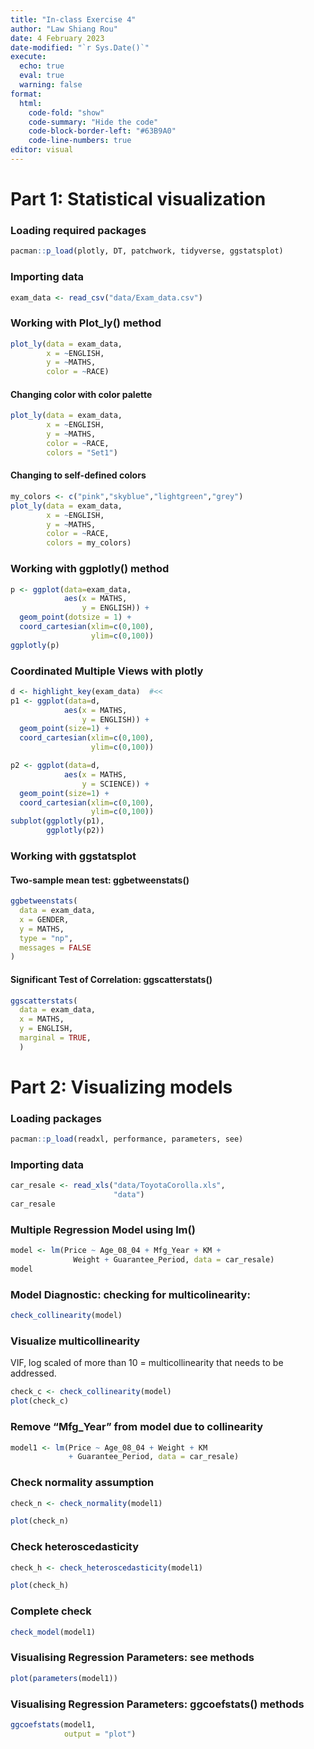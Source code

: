 ```yaml
---
title: "In-class Exercise 4"
author: "Law Shiang Rou"
date: 4 February 2023
date-modified: "`r Sys.Date()`"
execute: 
  echo: true
  eval: true
  warning: false
format:
  html:
    code-fold: "show"
    code-summary: "Hide the code"
    code-block-border-left: "#63B9A0"
    code-line-numbers: true
editor: visual
---
```


# Part 1: Statistical visualization
### Loading required packages
```r
pacman::p_load(plotly, DT, patchwork, tidyverse, ggstatsplot)
```

### Importing data
```r
exam_data <- read_csv("data/Exam_data.csv")
```

### Working with Plot_ly() method
```r
plot_ly(data = exam_data, 
        x = ~ENGLISH, 
        y = ~MATHS, 
        color = ~RACE)
```

#### Changing color with color palette
```r
plot_ly(data = exam_data, 
        x = ~ENGLISH, 
        y = ~MATHS, 
        color = ~RACE, 
        colors = "Set1")
```

#### Changing to self-defined colors
```r
my_colors <- c("pink","skyblue","lightgreen","grey")
plot_ly(data = exam_data, 
        x = ~ENGLISH, 
        y = ~MATHS, 
        color = ~RACE, 
        colors = my_colors)
```

### Working with ggplotly() method
```r
p <- ggplot(data=exam_data, 
            aes(x = MATHS,
                y = ENGLISH)) +
  geom_point(dotsize = 1) +
  coord_cartesian(xlim=c(0,100),
                  ylim=c(0,100))
ggplotly(p)
```

### Coordinated Multiple Views with plotly
```r
d <- highlight_key(exam_data)  #<<
p1 <- ggplot(data=d, 
            aes(x = MATHS,
                y = ENGLISH)) +
  geom_point(size=1) +
  coord_cartesian(xlim=c(0,100),
                  ylim=c(0,100))

p2 <- ggplot(data=d, 
            aes(x = MATHS,
                y = SCIENCE)) +
  geom_point(size=1) +
  coord_cartesian(xlim=c(0,100),
                  ylim=c(0,100))
subplot(ggplotly(p1),
        ggplotly(p2))
```

### Working with ggstatsplot
#### Two-sample mean test: ggbetweenstats()
```r
ggbetweenstats(
  data = exam_data,
  x = GENDER, 
  y = MATHS,
  type = "np",
  messages = FALSE
)
```

#### Significant Test of Correlation: ggscatterstats()
```r
ggscatterstats(
  data = exam_data,
  x = MATHS,
  y = ENGLISH,
  marginal = TRUE,
  )
```


# Part 2: Visualizing models
### Loading packages
```r
pacman::p_load(readxl, performance, parameters, see)
```
### Importing data
```r
car_resale <- read_xls("data/ToyotaCorolla.xls", 
                       "data")
car_resale
```

### Multiple Regression Model using lm()
```r
model <- lm(Price ~ Age_08_04 + Mfg_Year + KM + 
              Weight + Guarantee_Period, data = car_resale)
model
```

### Model Diagnostic: checking for multicolinearity:
```r
check_collinearity(model)
```
### Visualize multicollinearity
VIF, log scaled of more than 10 = multicollinearity that needs to be addressed.
```r
check_c <- check_collinearity(model)
plot(check_c)
```
### Remove "Mfg_Year" from model due to collinearity
```r
model1 <- lm(Price ~ Age_08_04 + Weight + KM
             + Guarantee_Period, data = car_resale)
```

### Check normality assumption
```r
check_n <- check_normality(model1)
```
```r
plot(check_n)
```
### Check heteroscedasticity
```r
check_h <- check_heteroscedasticity(model1)
```
```r
plot(check_h)
```

### Complete check
```r
check_model(model1)
```

### Visualising Regression Parameters: see methods
```r
plot(parameters(model1))
```

### Visualising Regression Parameters: ggcoefstats() methods
```r
ggcoefstats(model1, 
            output = "plot")
```
